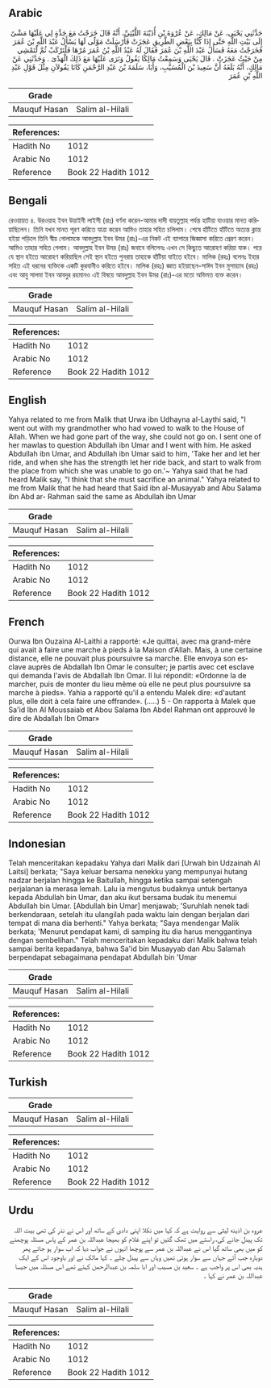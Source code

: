 ## Arabic


<div dir="rtl" lang="ar" style={{fontSize:'larger',backgroundColor:'#f8f9fa',padding:20}}>
حَدَّثَنِي يَحْيَى، عَنْ مَالِكٍ، عَنْ عُرْوَةَ بْنِ أُذَيْنَةَ اللَّيْثِيِّ، أَنَّهُ قَالَ خَرَجْتُ مَعَ جَدَّةٍ لِي عَلَيْهَا مَشْىٌ إِلَى بَيْتِ اللَّهِ حَتَّى إِذَا كُنَّا بِبَعْضِ الطَّرِيقِ عَجَزَتْ فَأَرْسَلَتْ مَوْلًى لَهَا يَسْأَلُ عَبْدَ اللَّهِ بْنَ عُمَرَ فَخَرَجْتُ مَعَهُ فَسَأَلَ عَبْدَ اللَّهِ بْنَ عُمَرَ فَقَالَ لَهُ عَبْدُ اللَّهِ بْنُ عُمَرَ مُرْهَا فَلْتَرْكَبْ ثُمَّ لْتَمْشِي مِنْ حَيْثُ عَجَزَتْ ‏.‏ قَالَ يَحْيَى وَسَمِعْتُ مَالِكًا يَقُولُ وَنَرَى عَلَيْهَا مَعَ ذَلِكَ الْهَدْىَ ‏.‏ وَحَدَّثَنِي عَنْ مَالِكٍ، أَنَّهُ بَلَغَهُ أَنَّ سَعِيدَ بْنَ الْمُسَيَّبِ، وَأَبَا، سَلَمَةَ بْنَ عَبْدِ الرَّحْمَنِ كَانَا يَقُولاَنِ مِثْلَ قَوْلِ عَبْدِ اللَّهِ بْنِ عُمَرَ ‏
</div>
<div style={{backgroundColor:'#f8f9fa',padding:20, marginBottom: 10}}><table> <thead> <tr> <th>Grade</th> <th></th> </tr> </thead> <tbody> <tr><td>Mauquf Hasan</td><td>Salim al-Hilali</td></tr></tbody></table><table> <thead> <tr> <th>References:</th> <th></th> </tr> </thead> <tbody><tr><td>Hadith No</td><td>1012</td></tr><tr><td>Arabic No</td><td>1012</td></tr><tr><td>Reference</td><td>Book 22 Hadith 1012</td></tr></tbody></table></div>

## Bengali


<div dir="ltr" lang="bn" style={{fontSize:'larger',backgroundColor:'#f8f9fa',padding:20}}>
রেওয়ায়ত ৪. উরওয়াহ ইবন উয়াইনী লাইসী (রাঃ) বর্ণনা করেন-আমার দাদী বায়তুল্লাহ পর্যন্ত হাটিয়া যাওয়ার মানত করিয়াছিলেন। তিনি যখন মানত পূরণ করিতে যাত্রা করেন আমিও তাহার সহিত চলিলাম। শেষে হাঁটিতে হাঁটিতে অত্যন্ত ক্লান্ত হইয়া পড়িলে তিনি স্বীয় গোলামকে আবদুল্লাহ ইবন উমর (রাঃ)-এর নিকট এই ব্যাপারে জিজ্ঞাসা করিতে প্রেরণ করেন। আমিও তাহার সহিত গেলাম। আবদুল্লাহ ইবন উমর (রাঃ) জবাবে বলিলেনঃ এখন সে কিছুতে আরোহণ করিয়া যাক। পরে যে স্থান হইতে আরোহণ করিয়াছিল সেই স্থান হইতে পুনরায় তাহাকে হাঁটিয়া যাইতে হইবে। মালিক (রহঃ) বলেনঃ ইহার সহিত এই ধরনের ব্যক্তিকে একটি কুরবানীও করিতে হইবে। মালিক (রহঃ) জ্ঞাত হইয়াছেন-সাঈদ ইবন মুসায়্যাব (রহঃ) এবং আবু সালমা ইবন আবদুর রহমানও এই বিষয়ে আবদুল্লাহ ইবন উমর (রাঃ)-এর মতো অভিমত ব্যক্ত করেন।
</div>
<div style={{backgroundColor:'#f8f9fa',padding:20, marginBottom: 10}}><table> <thead> <tr> <th>Grade</th> <th></th> </tr> </thead> <tbody> <tr><td>Mauquf Hasan</td><td>Salim al-Hilali</td></tr></tbody></table><table> <thead> <tr> <th>References:</th> <th></th> </tr> </thead> <tbody><tr><td>Hadith No</td><td>1012</td></tr><tr><td>Arabic No</td><td>1012</td></tr><tr><td>Reference</td><td>Book 22 Hadith 1012</td></tr></tbody></table></div>

## English


<div dir="ltr" lang="en" style={{fontSize:'larger',backgroundColor:'#f8f9fa',padding:20}}>
Yahya related to me from Malik that Urwa ibn Udhayna al-Laythi said, "I went out with my grandmother who had vowed to walk to the House of Allah. When we had gone part of the way, she could not go on. I sent one of her mawlas to question Abdullah ibn Umar and I went with him. He asked Abdullah ibn Umar, and Abdullah ibn Umar said to him, 'Take her and let her ride, and when she has the strength let her ride back, and start to walk from the place from which she was unable to go on.'~ Yahya said that he had heard Malik say, "I think that she must sacrifice an animal." Yahya related to me from Malik that he had heard that Said ibn al-Musayyab and Abu Salama ibn Abd ar- Rahman said the same as Abdullah ibn Umar
</div>
<div style={{backgroundColor:'#f8f9fa',padding:20, marginBottom: 10}}><table> <thead> <tr> <th>Grade</th> <th></th> </tr> </thead> <tbody> <tr><td>Mauquf Hasan</td><td>Salim al-Hilali</td></tr></tbody></table><table> <thead> <tr> <th>References:</th> <th></th> </tr> </thead> <tbody><tr><td>Hadith No</td><td>1012</td></tr><tr><td>Arabic No</td><td>1012</td></tr><tr><td>Reference</td><td>Book 22 Hadith 1012</td></tr></tbody></table></div>

## French


<div dir="ltr" lang="fr" style={{fontSize:'larger',backgroundColor:'#f8f9fa',padding:20}}>
Ourwa Ibn Ouzaina Al-Laithi a rapporté: «Je quittai, avec ma grand-mère qui avait à faire une marche à pieds à la Maison d'Allah. Mais, à une certaine distance, elle ne pouvait plus poursuivre sa marche. Elle envoya son esclave auprès de Abdallah Ibn Omar le consulter; je partis avec cet esclave qui demanda l'avis de Abdallah Ibn Omar. Il lui répondit: «Ordonne la de marcher, puis de monter du lieu même où elle ne peut plus poursuivre sa marche à pieds». Yahia a rapporté qu'il a entendu Malek dire: «d'autant plus, elle doit à cela faire une offrande». (.....) 5 - On rapporta à Malek que Sa'id Ibn Al Moussaiab et Abou Salama Ibn Abdel Rahman ont approuvé le dire de Abdallah Ibn Omar»
</div>
<div style={{backgroundColor:'#f8f9fa',padding:20, marginBottom: 10}}><table> <thead> <tr> <th>Grade</th> <th></th> </tr> </thead> <tbody> <tr><td>Mauquf Hasan</td><td>Salim al-Hilali</td></tr></tbody></table><table> <thead> <tr> <th>References:</th> <th></th> </tr> </thead> <tbody><tr><td>Hadith No</td><td>1012</td></tr><tr><td>Arabic No</td><td>1012</td></tr><tr><td>Reference</td><td>Book 22 Hadith 1012</td></tr></tbody></table></div>

## Indonesian


<div dir="ltr" lang="id" style={{fontSize:'larger',backgroundColor:'#f8f9fa',padding:20}}>
Telah menceritakan kepadaku Yahya dari Malik dari [Urwah bin Udzainah Al Laitsi] berkata; "Saya keluar bersama nenekku yang mempunyai hutang nadzar berjalan hingga ke Baitullah, hingga ketika sampai setengah perjalanan ia merasa lemah. Lalu ia mengutus budaknya untuk bertanya kepada Abdullah bin Umar, dan aku ikut bersama budak itu menemui Abdullah bin Umar. [Abdullah bin Umar] menjawab; 'Suruhlah nenek tadi berkendaraan, setelah itu ulangilah pada waktu lain dengan berjalan dari tempat di mana dia berhenti." Yahya berkata; "Saya mendengar Malik berkata; 'Menurut pendapat kami, di samping itu dia harus menggantinya dengan sembelihan." Telah menceritakan kepadaku dari Malik bahwa telah sampai berita kepadanya, bahwa Sa'id bin Musayyab dan Abu Salamah berpendapat sebagaimana pendapat Abdullah bin 'Umar
</div>
<div style={{backgroundColor:'#f8f9fa',padding:20, marginBottom: 10}}><table> <thead> <tr> <th>Grade</th> <th></th> </tr> </thead> <tbody> <tr><td>Mauquf Hasan</td><td>Salim al-Hilali</td></tr></tbody></table><table> <thead> <tr> <th>References:</th> <th></th> </tr> </thead> <tbody><tr><td>Hadith No</td><td>1012</td></tr><tr><td>Arabic No</td><td>1012</td></tr><tr><td>Reference</td><td>Book 22 Hadith 1012</td></tr></tbody></table></div>

## Turkish


<div dir="ltr" lang="tr" style={{fontSize:'larger',backgroundColor:'#f8f9fa',padding:20}}>

</div>
<div style={{backgroundColor:'#f8f9fa',padding:20, marginBottom: 10}}><table> <thead> <tr> <th>Grade</th> <th></th> </tr> </thead> <tbody> <tr><td>Mauquf Hasan</td><td>Salim al-Hilali</td></tr></tbody></table><table> <thead> <tr> <th>References:</th> <th></th> </tr> </thead> <tbody><tr><td>Hadith No</td><td>1012</td></tr><tr><td>Arabic No</td><td>1012</td></tr><tr><td>Reference</td><td>Book 22 Hadith 1012</td></tr></tbody></table></div>

## Urdu


<div dir="rtl" lang="ur" style={{fontSize:'larger',backgroundColor:'#f8f9fa',padding:20}}>
عروہ بن اذینه لیثی سے روایت ہے کہ کہا میں نکلا اپنی دادی کے ساتھ اور اس نے نذر کی تھی بیت اللہ تک پیدل جانے کی، راستے میں تھک گئیں تو اپنے غلام کو بھیجا عبداللہ بن عمر کے پاس مسئلہ پوچھنے کو میں بھی ساتھ گیا اس نے عبداللہ بن عمر سے پوچھا انہوں نے جواب دیا کہ اب سوار ہو جائے پھر دوبارہ جب آئے جہاں سے سوار ہوئی تھیں وہاں سے پیدل چلے ۔ کہا مالک نے اور باوجود اس کے ایک ہدیہ بھی اس پر واجب ہے ۔ سعید بن مسیب اور ابا سلمہ بن عبدالرحمن کہتے تھے اس مسئلہ میں جیسا عبداللہ بن عمر نے کہا ۔
</div>
<div style={{backgroundColor:'#f8f9fa',padding:20, marginBottom: 10}}><table> <thead> <tr> <th>Grade</th> <th></th> </tr> </thead> <tbody> <tr><td>Mauquf Hasan</td><td>Salim al-Hilali</td></tr></tbody></table><table> <thead> <tr> <th>References:</th> <th></th> </tr> </thead> <tbody><tr><td>Hadith No</td><td>1012</td></tr><tr><td>Arabic No</td><td>1012</td></tr><tr><td>Reference</td><td>Book 22 Hadith 1012</td></tr></tbody></table></div>